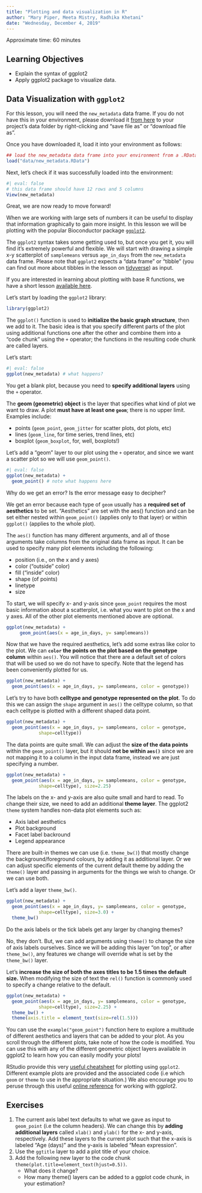 ```yaml
---
title: "Plotting and data visualization in R"
author: "Mary Piper, Meeta Mistry, Radhika Khetani"
date: "Wednesday, December 4, 2019"
---
```


Approximate time: 60 minutes

## Learning Objectives 

* Explain the syntax of ggplot2
* Apply ggplot2 package to visualize data.

## Data Visualization with `ggplot2`

::: callout-note

For this lesson, you will need the `new_metadata` data frame. If you do not have this in your environment, please download it [from here](https://github.com/hbctraining/Intro-to-R-flipped/raw/master/data/new_metadata.RData) to your project's data folder by right-clicking and "save file as" or "download file as".

Once you have downloaded it, load it into your environment as follows:

```r
## load the new_metadata data frame into your environment from a .RData object
load("data/new_metadata.RData")
```

Next, let's check if it was successfully loaded into the environment:

```r
#| eval: false
# this data frame should have 12 rows and 5 columns
View(new_metadata)
```

Great, we are now ready to move forward!

:::

When we are working with large sets of numbers it can be useful to display that information graphically to gain more insight. In this lesson we will be plotting with the popular Bioconductor package [`ggplot2`](http://docs.ggplot2.org/).


The `ggplot2` syntax takes some getting used to, but once you get it, you will find it's extremely powerful and flexible. We will start with drawing a simple x-y scatterplot of `samplemeans` versus `age_in_days` from the `new_metadata` data frame. Please note that `ggplot2` expects a "data frame" or "tibble" (you can find out more about tibbles in the lesson on [tidyverse](https://hbctraining.github.io/Training-modules/Tidyverse_ggplot2/lessons/intro_tidyverse.html)) as input.

::: callout-note
If you are interested in learning about plotting with base R functions, we have a short lesson [available here](basic_plots_in_r.qmd). 
:::

Let's start by loading the `ggplot2` library:

```r
library(ggplot2)
```

The `ggplot()` function is used to **initialize the basic graph structure**, then we add to it. The basic idea is that you specify different parts of the plot using additional functions one after the other and combine them into a "code chunk" using the `+` operator; the functions in the resulting code chunk are called layers.

Let's start: 

```r
#| eval: false
ggplot(new_metadata) # what happens? 
```

You get a blank plot, because you need to **specify additional layers** using the `+` operator.

The **geom (geometric) object** is the layer that specifies what kind of plot we want to draw. A plot **must have at least one `geom`**; there is no upper limit. Examples include:

* points (`geom_point`, `geom_jitter` for scatter plots, dot plots, etc)
* lines (`geom_line`, for time series, trend lines, etc)
* boxplot (`geom_boxplot`, for, well, boxplots!)

Let's add a "geom" layer to our plot using the `+` operator, and since we want a scatter plot so we will use `geom_point()`.

```r
#| eval: false
ggplot(new_metadata) +
  geom_point() # note what happens here
```

Why do we get an error? Is the error message easy to decipher?

We get an error because each type of `geom` usually has a **required set of aesthetics** to be set. "Aesthetics" are set with the aes() function and can be set either nested within `geom_point()` (applies only to that layer) or within `ggplot()` (applies to the whole plot).

The `aes()` function has many different arguments, and all of those arguments take columns from the original data frame as input. It can be used to specify many plot elements including the following:

* position (i.e., on the x and y axes)
* color ("outside" color)
* fill ("inside" color) 
* shape (of points)
* linetype
* size

To start, we will specify x- and y-axis since `geom_point` requires the most basic information about a scatterplot, i.e. what you want to plot on the x and y axes. All of the other plot elements mentioned above are optional.

```r
ggplot(new_metadata) +
     geom_point(aes(x = age_in_days, y= samplemeans))
```


Now that we have the required aesthetics, let's add some extras like color to the plot. We can **`color` the points on the plot based on the genotype column** within `aes()`. You will notice that there are a default set of colors that will be used so we do not have to specify. Note that the legend has been conveniently plotted for us.

```r
ggplot(new_metadata) +
  geom_point(aes(x = age_in_days, y= samplemeans, color = genotype)) 
```


Let's try to have both **celltype and genotype represented on the plot**. To do this we can assign the `shape` argument in `aes()` the celltype column, so that each celltype is plotted with a different shaped data point. 

```r
ggplot(new_metadata) +
  geom_point(aes(x = age_in_days, y= samplemeans, color = genotype,
  			shape=celltype)) 
```


The data points are quite small. We can adjust the **size of the data points** within the `geom_point()` layer, but it should **not be within `aes()`** since we are not mapping it to a column in the input data frame, instead we are just specifying a number. 

```r
ggplot(new_metadata) +
  geom_point(aes(x = age_in_days, y= samplemeans, color = genotype,
  			shape=celltype), size=2.25) 
```

The labels on the x- and y-axis are also quite small and hard to read. To change their size, we need to add an additional **theme layer**. The ggplot2 `theme` system handles non-data plot elements such as:

* Axis label aesthetics
* Plot background
* Facet label backround
* Legend appearance

There are built-in themes we can use (i.e. `theme_bw()`) that mostly change the background/foreground colours, by adding it as additional layer. Or we can adjust specific elements of the current default theme by adding the `theme()` layer and passing in arguments for the things we wish to change. Or we can use both.

Let's add a layer `theme_bw()`. 

```r
ggplot(new_metadata) +
  geom_point(aes(x = age_in_days, y= samplemeans, color = genotype,
  			shape=celltype), size=3.0) +
  theme_bw() 
```

Do the axis labels or the tick labels get any larger by changing themes?

No, they don't. But, we can add arguments using `theme()` to change the size of axis labels ourselves. Since we will be adding this layer "on top", or after `theme_bw()`, any features we change will override what is set by the `theme_bw()` layer. 

Let's **increase the size of both the axes titles to be 1.5 times the default size.** When modifying the size of text the `rel()` function is commonly used to specify a change relative to the default.

```r
ggplot(new_metadata) +
  geom_point(aes(x = age_in_days, y= samplemeans, color = genotype,
  			shape=celltype), size=2.25) +
  theme_bw() +
  theme(axis.title = element_text(size=rel(1.5)))			
```
 
::: callout-note
You can use the `example("geom_point")` function here to explore a multitude of different aesthetics and layers that can be added to your plot. As you scroll through the different plots, take note of how the code is modified. You can use this with any of the different geometric object layers available in ggplot2 to learn how you can easily modify your plots! 
:::

::: callout-note

RStudio provide this very [useful cheatsheet](cheatsheets/data-visualization-2.1.pdf) for plotting using `ggplot2`. Different example plots are provided and the associated code (i.e which `geom` or `theme` to use in the appropriate situation.) We also encourage you to peruse through this useful [online reference](https://ggplot2.tidyverse.org/reference/) for working with ggplot2.

:::

::: callout-tip
# Exercises

1. The current axis label text defaults to what we gave as input to `geom_point` (i.e the column headers). We can change this by **adding additional layers** called `xlab()` and `ylab()` for the x- and y-axis, respectively. Add these layers to the current plot such that the x-axis is labeled "Age (days)" and the y-axis is labeled "Mean expression".
2. Use the `ggtitle` layer to add a plot title of your choice. 
3. Add the following new layer to the code chunk `theme(plot.title=element_text(hjust=0.5))`.
   * What does it change?
   * How many theme() layers can be added to a ggplot code chunk, in your estimation?
  
:::